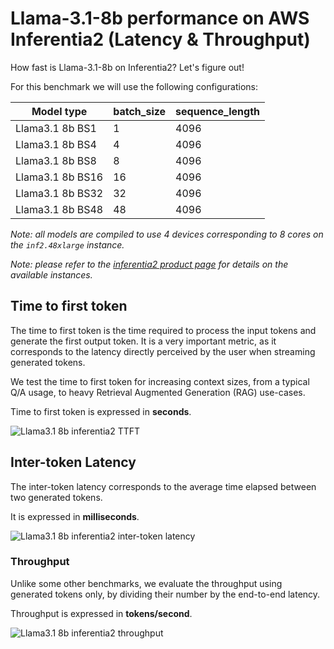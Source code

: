 <!---
Copyright 2024 The HuggingFace Team. All rights reserved.

Licensed under the Apache License, Version 2.0 (the "License");
you may not use this file except in compliance with the License.
You may obtain a copy of the License at

    http://www.apache.org/licenses/LICENSE-2.0

Unless required by applicable law or agreed to in writing, software
distributed under the License is distributed on an "AS IS" BASIS,
WITHOUT WARRANTIES OR CONDITIONS OF ANY KIND, either express or implied.
See the License for the specific language governing permissions and
limitations under the License.
-->

# Llama-3.1-8b performance on AWS Inferentia2 (Latency & Throughput)

How fast is Llama-3.1-8b on Inferentia2?  Let's figure out!

For this benchmark we will use the following configurations:

| Model type       | batch_size | sequence_length |
|------------------|------------|-----------------|
| Llama3.1 8b BS1  | 1          | 4096            |
| Llama3.1 8b BS4  | 4          | 4096            |
| Llama3.1 8b BS8  | 8          | 4096            |
| Llama3.1 8b BS16 | 16         | 4096            |
| Llama3.1 8b BS32 | 32         | 4096            |
| Llama3.1 8b BS48 | 48         | 4096            |

*Note: all models are compiled to use 4 devices corresponding to 8 cores on the `inf2.48xlarge` instance.*

*Note: please refer to the [inferentia2 product page](https://aws.amazon.com/ec2/instance-types/inf2/) for details on the available instances.*

## Time to first token

The time to first token is the time required to process the input tokens and generate the first output token.
It is a very important metric, as it corresponds to the latency directly perceived by the user when streaming generated tokens.

We test the time to first token for increasing context sizes, from a typical Q/A usage, to heavy Retrieval Augmented Generation (RAG) use-cases.

Time to first token is expressed in **seconds**.

![Llama3.1 8b inferentia2 TTFT](https://raw.githubusercontent.com/huggingface/optimum-neuron/main/docs/assets/benchmarks/inferentia-llama3.1-8b/ttft.png "Time to first token")

## Inter-token Latency

The inter-token latency corresponds to the average time elapsed between two generated tokens.

It is expressed in **milliseconds**.

![Llama3.1 8b inferentia2 inter-token latency](https://raw.githubusercontent.com/huggingface/optimum-neuron/main/docs/assets/benchmarks/inferentia-llama3.1-8b/latency.png "Inter-token latency")

### Throughput

Unlike some other benchmarks, we evaluate the throughput using generated tokens only, by dividing their number
by the end-to-end latency.

Throughput is expressed in **tokens/second**.

![Llama3.1 8b inferentia2 throughput](https://raw.githubusercontent.com/huggingface/optimum-neuron/main/docs/assets/benchmarks/inferentia-llama3.1-8b/throughput.png "Throughput")
